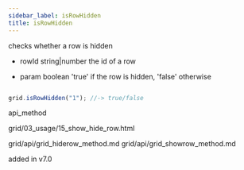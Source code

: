 ```yaml
---
sidebar_label: isRowHidden
title: isRowHidden
---
```



          


<Short>
 checks whether a row is hidden



</Short>



- rowId	    string|number   the id of a row   



- param	boolean     'true' if the row is hidden, 'false' otherwise


~~~js

grid.isRowHidden("1"); //-> true/false


~~~
 api_method

<Descr>



</Descr>


 grid/03_usage/15_show_hide_row.html

 
grid/api/grid_hiderow_method.md
grid/api/grid_showrow_method.md


added in v7.0

